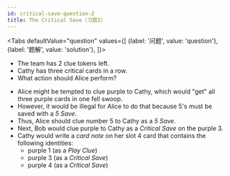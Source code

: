 ```yaml
---
id: critical-save-question-2
title: The Critical Save（习题2）
---
```



<BeginnersGuideProgress id="critical-save-question-2" />

<!-- lint disable no-undefined-references -->

<Tabs
  defaultValue="question"
  values={[
    {label: '问题', value: 'question'},
    {label: '题解', value: 'solution'},
  ]}>
<TabItem value="question">

- The team has 2 clue tokens left.
- Cathy has three critical cards in a row.
- What action should Alice perform?

</TabItem>
<TabItem value="solution">

- Alice might be tempted to clue purple to Cathy, which would "get" all three purple cards in one fell swoop.
- However, it would be illegal for Alice to do that because 5's must be saved with a _5 Save_.
- Thus, Alice should clue number 5 to Cathy as a _5 Save_.
- Next, Bob would clue purple to Cathy as a _Critical Save_ on the purple 3.
- Cathy would write a _card note_ on her slot 4 card that contains the following identities:
  - purple 1 (as a _Play Clue_)
  - purple 3 (as a _Critical Save_)
  - purple 4 (as a _Critical Save_)

</TabItem>
</Tabs>

<CriticalSaveQuestion2 />

